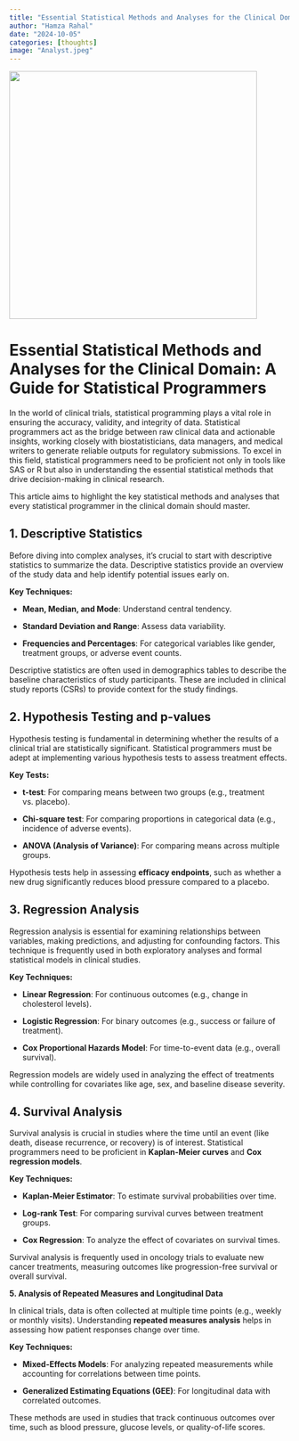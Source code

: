 ```yaml
---
title: "Essential Statistical Methods and Analyses for the Clinical Domain: A Guide for Statistical Programmers"
author: "Hamza Rahal"
date: "2024-10-05"
categories: [thoughts]
image: "Analyst.jpeg"
---
```


![](Analyst.jpeg){width="445"}

# **Essential Statistical Methods and Analyses for the Clinical Domain: A Guide for Statistical Programmers**

In the world of clinical trials, statistical programming plays a vital role in ensuring the accuracy, validity, and integrity of data. Statistical programmers act as the bridge between raw clinical data and actionable insights, working closely with biostatisticians, data managers, and medical writers to generate reliable outputs for regulatory submissions. To excel in this field, statistical programmers need to be proficient not only in tools like SAS or R but also in understanding the essential statistical methods that drive decision-making in clinical research.

This article aims to highlight the key statistical methods and analyses that every statistical programmer in the clinical domain should master.

## **1. Descriptive Statistics**

Before diving into complex analyses, it’s crucial to start with descriptive statistics to summarize the data. Descriptive statistics provide an overview of the study data and help identify potential issues early on.

**Key Techniques:**

-   **Mean, Median, and Mode**: Understand central tendency.

-   **Standard Deviation and Range**: Assess data variability.

-   **Frequencies and Percentages**: For categorical variables like gender, treatment groups, or adverse event counts.

Descriptive statistics are often used in demographics tables to describe the baseline characteristics of study participants. These are included in clinical study reports (CSRs) to provide context for the study findings.

## **2. Hypothesis Testing and p-values**

Hypothesis testing is fundamental in determining whether the results of a clinical trial are statistically significant. Statistical programmers must be adept at implementing various hypothesis tests to assess treatment effects.

**Key Tests:**

-   **t-test**: For comparing means between two groups (e.g., treatment vs. placebo).

-   **Chi-square test**: For comparing proportions in categorical data (e.g., incidence of adverse events).

-   **ANOVA (Analysis of Variance)**: For comparing means across multiple groups.

Hypothesis tests help in assessing **efficacy endpoints**, such as whether a new drug significantly reduces blood pressure compared to a placebo.

## **3. Regression Analysis**

Regression analysis is essential for examining relationships between variables, making predictions, and adjusting for confounding factors. This technique is frequently used in both exploratory analyses and formal statistical models in clinical studies.

**Key Techniques:**

-   **Linear Regression**: For continuous outcomes (e.g., change in cholesterol levels).

-   **Logistic Regression**: For binary outcomes (e.g., success or failure of treatment).

-   **Cox Proportional Hazards Model**: For time-to-event data (e.g., overall survival).

Regression models are widely used in analyzing the effect of treatments while controlling for covariates like age, sex, and baseline disease severity.

## **4. Survival Analysis**

Survival analysis is crucial in studies where the time until an event (like death, disease recurrence, or recovery) is of interest. Statistical programmers need to be proficient in **Kaplan-Meier curves** and **Cox regression models**.

**Key Techniques:**

-   **Kaplan-Meier Estimator**: To estimate survival probabilities over time.

-   **Log-rank Test**: For comparing survival curves between treatment groups.

-   **Cox Regression**: To analyze the effect of covariates on survival times.

Survival analysis is frequently used in oncology trials to evaluate new cancer treatments, measuring outcomes like progression-free survival or overall survival.

**5. Analysis of Repeated Measures and Longitudinal Data**

In clinical trials, data is often collected at multiple time points (e.g., weekly or monthly visits). Understanding **repeated measures analysis** helps in assessing how patient responses change over time.

**Key Techniques:**

-   **Mixed-Effects Models**: For analyzing repeated measurements while accounting for correlations between time points.

-   **Generalized Estimating Equations (GEE)**: For longitudinal data with correlated outcomes.

These methods are used in studies that track continuous outcomes over time, such as blood pressure, glucose levels, or quality-of-life scores.
